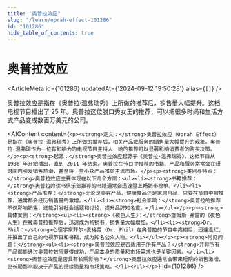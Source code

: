```yaml
---
title: "奥普拉效应"
slug: "/learn/oprah-effect-101286"
id: "101286"
hide_table_of_contents: true
---
```



# 奥普拉效应

<ArticleMeta id={101286} updatedAt={'2024-09-12 19:50:28'} alias={`[]`} />
<div className='border-solid border-b border-t-0 my-4 border-[var(--ifm-color-gray-300)]' />

奥普拉效应是指在《奥普拉·温弗瑞秀》上所做的推荐后，销售量大幅提升。这档电视节目播出了 25 年。奥普拉这位脱口秀女王的推荐，可以把很多时尚和生活方式产品变成数百万美元的公司。

<AIContent content={`<p><strong>定义：</strong>奥普拉效应（Oprah Effect）是指在《奥普拉·温弗瑞秀》上所做的推荐后，相关产品或服务的销售量大幅提升的现象。奥普拉·温弗瑞作为一位有影响力的电视节目主持人，她的推荐可以显著影响消费者的购买决策。</p><p><strong>起源：</strong>奥普拉效应起源于《奥普拉·温弗瑞秀》，这档节目从 1986 年开始播出，直到 2011 年结束。奥普拉在节目中推荐的书籍、产品和服务常常会在短时间内引发销售热潮，甚至将一些小众产品推向主流市场。</p><p><strong>类别与特点：</strong>奥普拉效应主要体现在以下几个方面：<ul><li><strong>书籍推荐：</strong>奥普拉的读书俱乐部推荐的书籍通常会迅速登上畅销书榜单。</li><li><strong>产品推荐：</strong>无论是美容产品、健康食品还是家居用品，只要在节目中被推荐，通常都会经历销售量的激增。</li><li><strong>社会影响：</strong>奥普拉的推荐不仅影响销售，还能引发社会话题和讨论，提升品牌知名度。</li></ul></p><p><strong>具体案例：</strong><ul><li><strong>《夜色人生》：</strong>詹姆斯·弗雷的《夜色人生》在被奥普拉推荐后，迅速成为畅销书，销售量大幅增加。</li><li><strong>Dr. Phil：</strong>心理学家菲尔·麦格劳（Dr. Phil）在奥普拉的节目中亮相后，迅速走红，并推出了自己的电视节目和书籍，成为知名公众人物。</li></ul></p><p><strong>常见问题：</strong><ul><li><strong>奥普拉效应是否适用于所有产品？</strong>并非所有产品都能通过奥普拉效应获得成功，产品本身的质量和市场需求也是关键因素。</li><li><strong>奥普拉效应是否具有长期影响？</strong>奥普拉效应通常会带来短期的销售激增，但长期影响取决于产品的持续质量和市场策略。</li></ul></p>`} id={101286} />
